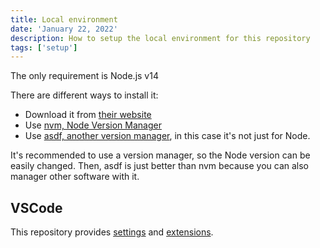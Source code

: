 ```yaml
---
title: Local environment
date: 'January 22, 2022'
description: How to setup the local environment for this repository
tags: ['setup']
---
```


The only requirement is Node.js v14

There are different ways to install it:

- Download it from [their website](https://nodejs.org/)
- Use [nvm, Node Version Manager](https://github.com/nvm-sh/nvm)
- Use [asdf, another version manager](https://github.com/asdf-vm/asdf), in this case it's not just for Node.

It's recommended to use a version manager, so the Node version can be easily changed. Then, asdf is just better than nvm because you can also manager other software with it.

## VSCode

This repository provides [settings](./assets/01-local-environment-vscode-settings.json) and [extensions](./assets/01-local-environment-vscode-extensions.json).
